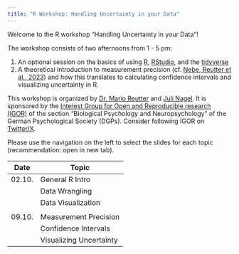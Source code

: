 ```yaml
---
title: "R Workshop: Handling Uncertainty in your Data"
---
```


Welcome to the R workshop "Handling Uncertainty in your Data"!

The workshop consists of two afternoons from 1 - 5 pm: 

1. An optional session on the basics of using [R](https://www.r-project.org/), [RStudio](https://posit.co/download/rstudio-desktop/), and the [tidyverse](https://www.tidyverse.org/)
2. A theoretical introduction to measurement precision (cf. [Nebe, Reutter et al., 2023](https://doi.org/10.7554/eLife.85980)) and how this translates to calculating confidence intervals and visualizing uncertainty in R.

This workshop is organized by [Dr. Mario Reutter](https://www.psychologie.uni-wuerzburg.de/expklin/personen/mario-reutter/) and [Juli Nagel](https://juli-nagel.de/). It is sponsored by the [Interest Group for Open and Reproducible research (IGOR)](https://www.dgps.de/fachgruppen/fgbi/aktivitaeten-der-fachgruppe/igor/) of the section "Biological Psychology and Neuropsychology" of the German Psychological Society (DGPs). Consider following IGOR on [Twitter/X](https://x.com/igor_dgps?lang=de).

Please use the navigation on the left to select the slides for each topic (recommendation: open in new tab).


| Date            | Topic                        |
|-----------------|------------------------------|
| 02.10.          | General R Intro              |
|                 | Data Wrangling               |
|                 | Data Visualization           |
|                 |                              |
| 09.10.          | Measurement Precision        |
|                 | Confidence Intervals         |
|                 | Visualizing Uncertainty      |